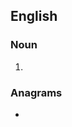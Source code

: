 ==English==

===Noun===
{{head|en|noun form}}

# {{plural of|en|Frisian}}

===Anagrams===
* {{anagrams|en|a=afiinrss|Frisinas}}